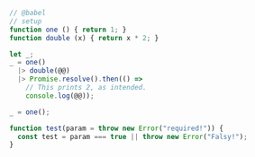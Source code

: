 ```js
// @babel
// setup
function one () { return 1; }
function double (x) { return x * 2; }

let _;
_ = one()
  |> double(@@)
  |> Promise.resolve().then(() =>
    // This prints 2, as intended.
    console.log(@@));

_ = one();

function test(param = throw new Error("required!")) {
  const test = param === true || throw new Error("Falsy!");
}
```
